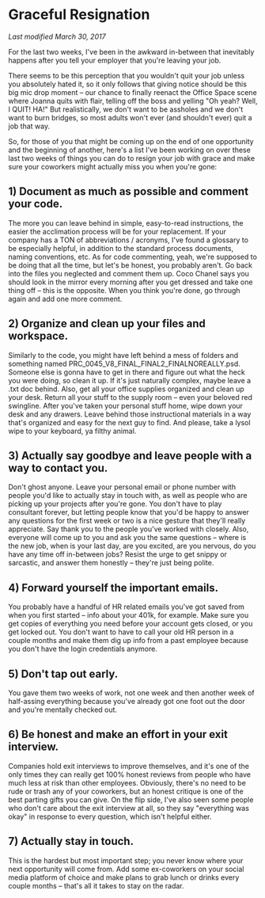 # Graceful Resignation

*Last modified March 30, 2017* 

For the last two weeks, I've been in the awkward in-between that inevitably happens after you tell your employer that you're leaving your job. 

There seems to be this perception that you wouldn't quit your job unless you absolutely hated it, so it only follows that giving notice should be this big mic drop moment – our chance to finally reenact the Office Space scene where Joanna quits with flair, telling off the boss and yelling "Oh yeah? Well, I QUIT! HA!" But realistically, we don't want to be assholes and we don't want to burn bridges, so most adults won't ever (and shouldn't ever) quit a job that way. 

So, for those of you that might be coming up on the end of one opportunity and the beginning of another, here's a list I've been working on over these last two weeks of things you can do to resign your job with grace and make sure your coworkers might actually miss you when you're gone: 

## 1) Document as much as possible and comment your code.
The more you can leave behind in simple, easy-to-read instructions, the easier the acclimation process will be for your replacement. If your company has a TON of abbreviations / acronyms, I've found a glossary to be especially helpful, in addition to the standard process documents, naming conventions, etc. 
As for code commenting, yeah, we're supposed to be doing that all the time, but let's be honest, you probably aren't. Go back into the files you neglected and comment them up. Coco Chanel says you should look in the mirror every morning after you get dressed and take one thing off – this is the opposite. When you think you're done, go through again and add one more comment. 

## 2) Organize and clean up your files and workspace.
Similarly to the code, you might have left behind a mess of folders and something named PRC_0045_V8_FINAL_FINAL2_FINALNOREALLY.psd. Someone else is gonna have to get in there and figure out what the heck you were doing, so clean it up. If it's just naturally complex, maybe leave a .txt doc behind. Also, get all your office supplies organized and clean up your desk. Return all your stuff to the supply room – even your beloved red swingline. After you've taken your personal stuff home, wipe down your desk and any drawers. Leave behind those instructional materials in a way that's organized and easy for the next guy to find. And please, take a lysol wipe to your keyboard, ya filthy animal.

## 3) Actually say goodbye and leave people with a way to contact you. 
Don't ghost anyone. Leave your personal email or phone number with people you'd like to actually stay in touch with, as well as people who are picking up your projects after you're gone. You don't have to play consultant forever, but letting people know that you'd be happy to answer any questions for the first week or two is a nice gesture that they'll really appreciate. Say thank you to the people you've worked with closely. Also, everyone will come up to you and ask you the same questions – where is the new job, when is your last day, are you excited, are you nervous, do you have any time off in-between jobs? Resist the urge to get snippy or sarcastic, and answer them honestly – they're just being polite. 

## 4) Forward yourself the important emails. 
You probably have a handful of HR related emails you've got saved from when you first started – info about your 401k, for example. Make sure you get copies of everything you need before your account gets closed, or you get locked out. You don't want to have to call your old HR person in a couple months and make them dig up info from a past employee because you don't have the login credentials anymore.

## 5) Don't tap out early. 
You gave them two weeks of work, not one week and then another week of half-assing everything because you've already got one foot out the door and you're mentally checked out. 

## 6) Be honest and make an effort in your exit interview. 
Companies hold exit interviews to improve themselves, and it's one of the only times they can really get 100% honest reviews from people who have much less at risk than other employees. Obviously, there's no need to be rude or trash any of your coworkers, but an honest critique is one of the best parting gifts you can give. On the flip side, I've also seen some people who don't care about the exit interview at all, so they say "everything was okay" in response to every question, which isn't helpful either. 

## 7) Actually stay in touch. 
This is the hardest but most important step; you never know where your next opportunity will come from. Add some ex-coworkers on your social media platform of choice and make plans to grab lunch or drinks every couple months – that's all it takes to stay on the radar. 